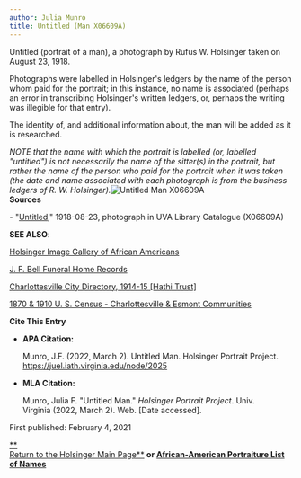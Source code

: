 ```yaml
---
author: Julia Munro
title: Untitled (Man X06609A)
---
```

Untitled (portrait of a man), a photograph by Rufus W. Holsinger taken on August 23, 1918.

Photographs were labelled in Holsinger's ledgers by the name of the person whom paid for the portrait; in this instance, no name is associated (perhaps an error in transcribing Holsinger's written ledgers, or, perhaps the writing was illegible for that entry). 

The identity of, and additional information about, the man will be added as it is researched.

_NOTE that the name with which the portrait is labelled (or, labelled "untitled") is not necessarily the name of the sitter(s) in the portrait, but rather the name of the person who paid for the portrait when it was taken (the date and name associated with each photograph is from the business ledgers of R. W. Holsinger)._![Untitled Man X06609A](https://iiif.lib.virginia.edu/iiif/uva-lib:1049600/full/561,778/0/default.jpg "Untitled Man X06609A")   
**Sources**

\- "[Untitled](https://v3.lib.virginia.edu/sources/images/items/uva-lib:1049600 "Untitled Man X06609A")," 1918-08-23, photograph in UVA Library Catalogue (X06609A)

**SEE ALSO**:

[Holsinger Image Gallery of African Americans](http://rwholsingerphotos.org/images.php "Holsinger Image Gallery of African Americans")

[J. F. Bell Funeral Home Records](http://www2.vcdh.virginia.edu/afam/raceandplace/perl_scripts/funeral_search.html "J. F. Bell Funeral Home Database")

[Charlottesville City Directory, 1914-15 \[Hathi Trust\]](https://catalog.hathitrust.org/Record/101954103 "Charlottesville City Directory, 1914-15") 

[1870 & 1910 U. S. Census - Charlottesville & Esmont Communities](http://www2.vcdh.virginia.edu/afam/raceandplace/census/search_both.html "1870 & 1910 U. S. Census: Charlottesville and Esmont Communities")

**Cite This Entry**

*   **APA Citation:**
    
    Munro, J.F. (2022, March 2). Untitled Man. Holsinger Portrait Project. https://juel.iath.virginia.edu/node/2025
    
*   **MLA Citation:**
    
    Munro, Julia F. "Untitled Man." _Holsinger Portrait Project_. Univ. Virginia (2022, March 2). Web. \[Date accessed\].
    

  
First published: February 4, 2021

[**  
Return to the Holsinger Main Page**](http://juel.iath.virginia.edu/node/980) **or [African-American Portraiture List of Names](http://juel.iath.virginia.edu/node/996)**